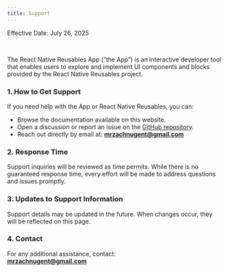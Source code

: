 ```yaml
---
title: Support
---
```


Effective Date: July 26, 2025

<br/>

The React Native Reusables App (“the App”) is an interactive developer tool that enables users to explore and implement UI components and blocks provided by the React Native Reusables project.

### 1. How to Get Support
If you need help with the App or React Native Reusables, you can:
- Browse the documentation available on this website.  
- Open a discussion or report an issue on the [GitHub repository](https://github.com/mrzachnugent/react-native-reusables).  
- Reach out directly by email at: **mrzachnugent@gmail.com**

### 2. Response Time
Support inquiries will be reviewed as time permits. While there is no guaranteed response time, every effort will be made to address questions and issues promptly.

### 3. Updates to Support Information
Support details may be updated in the future. When changes occur, they will be reflected on this page.

### 4. Contact
For any additional assistance, contact:  
**mrzachnugent@gmail.com**
